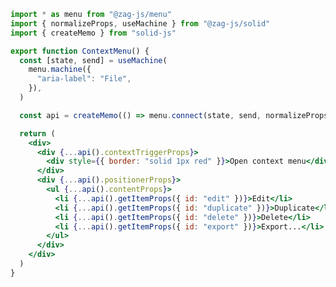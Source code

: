 ```jsx
import * as menu from "@zag-js/menu"
import { normalizeProps, useMachine } from "@zag-js/solid"
import { createMemo } from "solid-js"

export function ContextMenu() {
  const [state, send] = useMachine(
    menu.machine({
      "aria-label": "File",
    }),
  )

  const api = createMemo(() => menu.connect(state, send, normalizeProps))

  return (
    <div>
      <div {...api().contextTriggerProps}>
        <div style={{ border: "solid 1px red" }}>Open context menu</div>
      </div>
      <div {...api().positionerProps}>
        <ul {...api().contentProps}>
          <li {...api().getItemProps({ id: "edit" })}>Edit</li>
          <li {...api().getItemProps({ id: "duplicate" })}>Duplicate</li>
          <li {...api().getItemProps({ id: "delete" })}>Delete</li>
          <li {...api().getItemProps({ id: "export" })}>Export...</li>
        </ul>
      </div>
    </div>
  )
}
```
